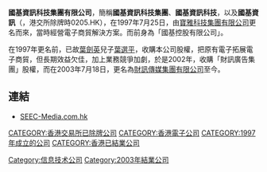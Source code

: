 '''國基資訊科技集團有限公司'''，簡稱'''國基資訊科技集團'''、'''國基資訊科技'''，以及'''國基資訊'''（'''{{lang-en|Sino InfoTech Holdings Limited}}'''，港交所除牌時0205.HK），在1997年7月25日，由[[寶雅科技集團有限公司|寶雅科技集團有限公司]]更名而來，當時經營電子商貿解決方案。而前身為「國基控股有限公司」。

在1997年更名前，已故[[葉劍英|葉劍英]]兒子[[葉選平|葉選平]]，收購本公司股權，把原有電子拓展電子商貿，但長期效益欠佳，加上業務競爭加劇，於是2002年，收購「財訊廣告集團」股權，而在2003年7月18日，更名為[[財訊傳媒集團有限公司|財訊傳媒集團有限公司]]至今。

==連結==
*[http://www.seec-media.com.hk SEEC-Media.com.hk]{{Wayback|url=http://www.seec-media.com.hk/ |date=20180425040114 }}

[[CATEGORY:香港交易所已除牌公司|CATEGORY:香港交易所已除牌公司]]
[[CATEGORY:香港電子公司|CATEGORY:香港電子公司]]
[[Category:信息技术公司|Category:信息技术公司]]
[[CATEGORY:1997年成立的公司|CATEGORY:1997年成立的公司]]
[[Category:2003年結業公司|Category:2003年結業公司]]
[[CATEGORY:香港已結業公司|CATEGORY:香港已結業公司]]